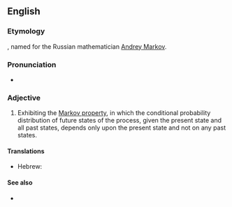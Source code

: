 ==English==

===Etymology===

{{suffix|Markov|ian}}, named for the Russian mathematician [[w:Andrey Markov|Andrey Markov]].

===Pronunciation===

* {{a|US}} {{IPA|maɹˈkoʊviən}}

===Adjective===
{{en-adj|-}}

# {{statistics|of a process}} Exhibiting the [[w:Markov property|Markov property]], in which the conditional probability distribution of future states of the process, given the present state and all past states, depends only upon the present state and not on any past states.

====Translations====
{{trans-top|Exhibiting the Markov property}}
* Hebrew: {{t|he|מרקובי|tr=markóvi}}
{{trans-mid}}
{{trans-bottom}}

====See also====
* {{pedia|Markov property}}